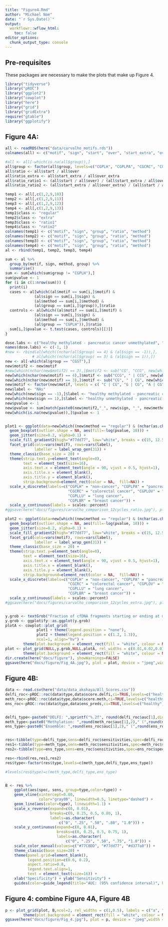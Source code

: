 ```yaml
---
title: "Figure4.Rmd"
author: "Michael Noe"
date: "`r Sys.Date()`" 
output:
  workflowr::wflow_html:
    toc: false
editor_options:
  chunk_output_type: console
---
```



## Pre-requisites

These packages are necessary to make the plots that make up Figure 4.

```r
library("tidyverse")
library("pROC")
library("ggplot2")
library("cowplot")
library("here")
library("grid")
library("gridExtra")
require("gtable")
library("ggplotify")
```


## Figure 4A: 

```r
all <- readRDS(here("data/carvalho_motifs.rds"))
colnames(all) <- c("motif", "sign", "start", "over", "start_extra", "over_extra", "sample", "group_id", "group")

#all <- all[-which(is.na(all$group)),]
all$group <- factor(all$group, levels=c("CGPLH", "CGPLPA", "CGCRC", "CGPLOV", "CGPLLU", "CGPLBR", "CGST"))
all$ratio <- all$start / all$over
all$ratio_extra <- all$start_extra / all$over_extra
all$ratio_ratio1 <- (all$start / all$over) / (all$start_extra / all$over_extra)
all$ratio_ratio2 <- (all$start_extra / all$over_extra) / (all$start / all$over)

temp1 <- all[,c(1,2,9,10)]
temp2 <- all[,c(1,2,9,11)]
temp3 <- all[,c(1,2,9,12)]
temp4 <- all[,c(1,2,9,13)]
temp1$class <- "regular"
temp2$class <- "extra"
temp3$class <- "ratio1"
temp4$class <- "ratio2"
colnames(temp1) <- c("motif", "sign", "group", "ratio", "method")
colnames(temp2) <- c("motif", "sign", "group", "ratio", "method")
colnames(temp3) <- c("motif", "sign", "group", "ratio", "method")
colnames(temp4) <- c("motif", "sign", "group", "ratio", "method")
al <- rbind(temp1, temp2, temp3, temp4)

sum <- al %>%
  group_by(motif, sign, method, group) %>%
  summarise()
sum <- sum[which(sum$group != "CGPLH"),]
sum$pvalue <- 1
for (i in c(1:nrow(sum))) {
  print(i)
  cases <- al[which((al$motif == sum[i,]$motif) & 
             (al$sign == sum[i,]$sign) & 
             (al$method == sum[i,]$method) &
             (al$group == sum[i,]$group)),]$ratio
  controls <- al[which((al$motif == sum[i,]$motif) & 
             (al$sign == sum[i,]$sign) & 
             (al$method == sum[i,]$method) &
             (al$group == "CGPLH")),]$ratio
  sum[i,]$pvalue <- t.test(cases, controls)[[3]]
}

dose.labs <- c("healthy methylated - pancreatic cancer unmethylated", "healthy unmethylated - pancreatic cancer methylated")
names(dose.labs) <- c(-1, 1)
#new <- rbind(al[which((nchar(all$group) == 4) & (al$sign == -1)),],
            # al[which((nchar(all$group) == 3) & (al$sign == 1)),])
new <- al[-which(al$group == "CGST"),]
new$motif2 <- new$motif
#new[which(nchar(new$motif2) == 3),]$motif2 <- sub("CG", "CCG", new[which(nchar(new$motif2) == 3),]$motif2)
new[which(nchar(new$motif) == 4),]$motif <- sub("CCG", " | CCG", new[which(nchar(new$motif) == 4),]$motif)
new[which(nchar(new$motif) == 3),]$motif <- sub("CG", " | CG", new[which(nchar(new$motif) == 3),]$motif)
new$motif <- factor(new$motif, levels = c( "C | CG", "G | CG", "A | CG", "T | CG", "C | CCG", "G | CCG",  "A | CCG",  "T | CCG"))
new$label <- "NAs"
new[which(new$sign == -1),]$label <- "healthy methylated - pancreatic cancer unmethylated"
new[which(new$sign == 1),]$label <- "healthy unmethylated - pancreatic cancer methylated"
new$pvalue <- 1
new$pvalue <- sum[match(paste0(new$motif2,"_", new$sign, "_", new$method, "_", new$group), paste0(sum$motif,"_", sum$sign, "_", sum$method, "_", sum$group)),]$pvalue
new[which(is.na(new$pvalue)),]$pvalue <- 1


plot1 <- ggplot(data=new[which((new$method == "regular") & (nchar(as.character(new$motif)) == 7) & (new$label == "healthy methylated - pancreatic cancer unmethylated")),], aes(x = group, y=ratio)) +
  geom_boxplot(outlier.shape = NA, aes(fill=-log(pvalue, 10))) +
  geom_jitter(size=0.2, alpha=0.1) +
  scale_fill_gradient2(high="#77dd77", low="white", breaks = c(15, 12.5, 10, 7.5, 5, 2.5, 0), limits=c(0,14), name="p-value (-log10)") +
  facet_grid(cols=vars(motif), rows=vars(label),
             labeller = label_wrap_gen(31)) +
  theme_classic(base_size = 20) +
  theme(strip.text.y=element_text(angle=0),
        text = element_text(size=16),
        axis.text.x = element_text(angle = 90, vjust = 0.5, hjust=1),
        axis.title.x = element_blank(),
        axis.title.y = element_blank(),
        strip.background=element_rect(color = NA,  fill=NA)) +
  scale_x_discrete(labels=c("CGPLH" = "non-cancer", "CGPLPA" = "pancreatic cancer",
                            "CGCRC" = "colorectal cancer", "CGPLOV" = "ovarian cancer",
                            "CGPLLU" = "lung cancer", 
                            "CGPLBR" = "breast cancer")) +
  scale_y_continuous(labels = scales::percent)
#ggsave(here("docs/figures/carvalho_comparison_12cycles_ratio.jpg"), plot = plot1, device = "jpeg",width = 20, height=12,units = "in", dpi=300)

plot2 <- ggplot(data=new[which((new$method == "regular") & (nchar(as.character(new$motif)) == 6) & (new$label == "healthy unmethylated - pancreatic cancer methylated")) ,], aes(x = group, y=ratio)) +
  geom_boxplot(outlier.shape = NA, aes(fill=-log(pvalue, 10))) +
  geom_jitter(size=0.2, alpha=0.1) +
  scale_fill_gradient2(high="#77dd77", low="white", breaks = c(15, 12.5, 10, 7.5, 5, 2.5,0), limits=c(0,14), name="p-value (-log10)") +
  facet_grid(cols=vars(motif), rows=vars(label),
             labeller = label_wrap_gen(31)) +
  theme_classic(base_size = 20) +
  theme(strip.text.y=element_text(angle=0),
        text = element_text(size=16),
        axis.text.x = element_text(angle = 90, vjust = 0.5, hjust=1),
        axis.title.x = element_blank(),
        axis.title.y = element_blank(),
        strip.background=element_rect(color = NA,  fill=NA)) +
  scale_x_discrete(labels=c("CGPLH" = "non-cancer", "CGPLPA" = "pancreatic cancer",
                            "CGCRC" = "colorectal cancer", "CGPLOV" = "ovarian cancer",
                            "CGPLLU" = "lung cancer", 
                            "CGPLBR" = "breast cancer")) +
  scale_y_continuous(labels = scales::percent)
#ggsave(here("docs/figures/carvalho_comparison_12cycles_extra.jpg"), plot = plot2, device = "jpeg",width = 20, height=12,units = "in", dpi=300)


y.grob <- textGrob("Fraction of cfDNA fragments starting or ending at motif", gp=gpar(fontsize=16), rot=90)
y.grob <- ggplotify::as.ggplot(y.grob)
plotA <- cowplot::plot_grid(
              plot1 + theme(legend.position = "none"),
              plot2 + theme(legend.position = c(1.2, 1.3)),
              ncol=1, align="hv") +
        theme(plot.background = element_rect(fill = "white", colour = NA))
plot <- plot_grid(NULL,y.grob,NULL,plotA, rel_widths = c(0.01,0.02,0.01,1), ncol=4) +
        theme(plot.background = element_rect(fill = "white", colour = NA))
dir.create(here("docs/figure"), showWarnings=FALSE)
ggsave(here("docs/figure/Fig_4A.jpg"), plot = plot, device = "jpeg",width = 13.3333, height=12,units = "in", dpi=300)
```


## Figure 4B: 

```r

data <- read.csv(here("data/data_akshaya/All_Scores.csv"))
delfi_roc<-pROC::roc(data$type,data$score.delfi,ci=TRUE,levels=c("healthy","cancer"))
meth_roc<-pROC::roc(data$type,data$score.meth,ci=TRUE,levels=c("healthy","cancer"))
ens_roc<-pROC::roc(data$type,data$ens_preds,ci=TRUE,levels=c("healthy","cancer"))


delfi_type<-paste0("DELFI: ",sprintf("%.2f", round(delfi_roc$auc[1],digits = 2))," (",round(delfi_roc$ci[1],2),"-",round(delfi_roc$ci[3],2),")")
meth_type<-paste0("Methylation: ",round(meth_roc$auc[1],2)," (",round(meth_roc$ci[1],2),"-",round(meth_roc$ci[3],2),")")
ens_type<-paste0("Ensemble: ",round(ens_roc$auc[1],2)," (",round(ens_roc$ci[1],2),"-",round(ens_roc$ci[3],2),")")


res<-tibble(type=delfi_type,sens=delfi_roc$sensitivities,spec=delfi_roc$specificities)
res1<-tibble(type=meth_type,sens=meth_roc$sensitivities,spec=meth_roc$specificities)
res2<-tibble(type=ens_type,sens=ens_roc$sensitivities,spec=ens_roc$specificities)

res<-rbind(res,res1,res2)
res$type<-factor(res$type,levels=c(meth_type,delfi_type,ens_type))

#levels(res$type)=c(meth_type,delfi_type,ens_type)


B <- res %>%
    ggplot(aes(spec, sens, group=type,color=type)) +
    geom_vline(xintercept=0.80,
               color="gray80", linewidth=0.5, linetype="dashed") +
    geom_line(aes(color=type), linewidth=1.1) +
    scale_x_reverse(expand=c(0, 0.01),
                    breaks=c(0, 0.25, 0.5, 0.80, 1),
                    labels=as.character(
                        c("0", ".25", ".50", ".80", "1.0"))) +
    scale_y_continuous(expand=c(0, 0.01),
                       breaks=c(0, 0.25, 0.5, 0.75, 1),
                       labels=as.character(
                           c("0", ".25", ".50", ".75", "1.0"))) +
    scale_color_manual(values=c("#77C8DD", "#77dd77", "#d377a0")) +
    theme_classic(base_size=20) +
    theme(panel.grid=element_blank(),
          legend.position=c(0.6, 0.2),
          aspect.ratio=0.8,
          legend.text.align=1,
          text = element_text(size=16)) +
    xlab("Specificity") + ylab("Sensitivity") +
    guides(color=guide_legend(title="AUC: (95% confidence interval)", hjust=1))
```


## Figure 4: combine Figure 4A, Figure 4B

```r
p <- plot_grid(plot, B,ncol=2, rel_widths = c(1,0.5), labels = c("a", "b"), label_size = 16) +
        theme(plot.background = element_rect(fill = "white", colour = NA))
ggsave(here("docs/figure/Fig_4.jpg"), plot = p, device = "jpeg",width = 180, height=108,units = "mm", dpi=600, scale = 3)
```
